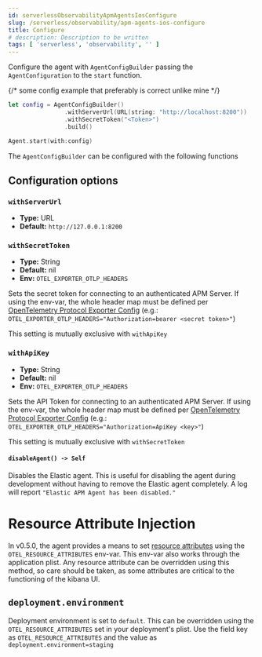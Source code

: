 ```yaml
---
id: serverlessObservabilityApmAgentsIosConfigure
slug: /serverless/observability/apm-agents-ios-configure
title: Configure
# description: Description to be written
tags: [ 'serverless', 'observability', '' ]
---
```



<div id="configuration"></div>

Configure the agent with `AgentConfigBuilder` passing the `AgentConfiguration` to the `start` function.

{/* some config example that preferably is correct unlike mine */}

```swift
let config = AgentConfigBuilder()
                .withServerUrl(URL(string: "http://localhost:8200"))
                .withSecretToken("<Token>")
                .build()

Agent.start(with:config)
```

The `AgentConfigBuilder` can be configured with the following functions

<div id="configuration-options"></div>

## Configuration options

<div id="withServerUrl"></div>

### `withServerUrl`

* **Type:** URL
* **Default:** `http://127.0.0.1:8200`

<div id="secretToken"></div>

### `withSecretToken`
* **Type:** String
* **Default:** nil
* **Env:** `OTEL_EXPORTER_OTLP_HEADERS`

Sets the secret token for connecting to an authenticated APM Server. If using the env-var, the whole header map must be defined per [OpenTelemetry Protocol Exporter Config](https://github.com/open-telemetry/opentelemetry-specification/blob/main/specification/protocol/exporter.md) (e.g.: `OTEL_EXPORTER_OTLP_HEADERS="Authorization=bearer <secret token>"`)

This setting is mutually exclusive with `withApiKey`

<div id="withApiKey"></div>

### `withApiKey`
* **Type:** String
* **Default:** nil
* **Env:** `OTEL_EXPORTER_OTLP_HEADERS`

Sets the API Token for connecting to an authenticated APM Server. If using the env-var, the whole header map must be defined per [OpenTelemetry Protocol Exporter Config](https://github.com/open-telemetry/opentelemetry-specification/blob/main/specification/protocol/exporter.md) (e.g.: `OTEL_EXPORTER_OTLP_HEADERS="Authorization=ApiKey <key>"`)

This setting is mutually exclusive with `withSecretToken`

<div id="disableAgent"></div>

#### `disableAgent() -> Self`
Disables the Elastic agent. This is useful for disabling the agent during development without having to remove the Elastic agent completely. A log will report `"Elastic APM Agent has been disabled."`

<div id="resourceAttributeInjection"></div>

# Resource Attribute Injection
In v0.5.0, the agent provides a means to set [resource attributes](https://github.com/open-telemetry/opentelemetry-specification/blob/main/specification/resource/sdk.md#specifying-resource-information-via-an-environment-variable) using the `OTEL_RESOURCE_ATTRIBUTES` env-var. This env-var also works through the application plist. Any resource attribute  can be overridden using this method, so care should be taken, as some attributes are critical to the functioning of the kibana UI.

<div id="deplyoment-environment"></div>

## `deployment.environment`
Deployment environment is set to `default`. This can be overridden using the `OTEL_RESOURCE_ATTRIBUTES` set in your deployment's plist. Use the field key as `OTEL_RESOURCE_ATTRIBUTES` and the value as `deployment.environment=staging`